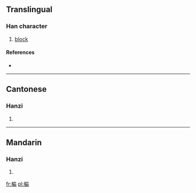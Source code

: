 ==Translingual==

===Han character===
{{Han char|rn=75|rad=木|as=09|sn=13|four=4392<sub>7</sub>|canj=木竹尸月 (DHSB), 木戈尸月 (DISB)}}

# [[block]]

====References====
* {{Han ref|kx=0538.150|dkj=15097|dj=0925.280|hdz=21256.050|uh=6944|ud=26948|bh=DDE4|bd=56804}}

----

==Cantonese==

===Hanzi===
{{yue-hanzi|jyut=|y=pin4}}

# {{defn|lang=yue|sort=木09}}

----

==Mandarin==

===Hanzi===
{{cmn-hanzi|pin=[[pián]] ([[pian2]])|wg=p'ien<sup>2</sup>}}

# {{defn|lang=cmn|sort=木09}}

[[fr:楄]]
[[pl:楄]]